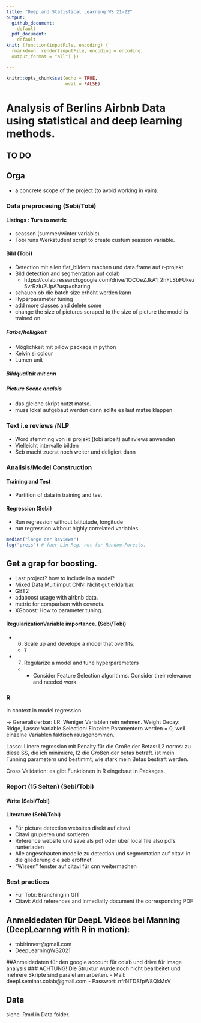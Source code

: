 ```yaml
---
title: "Deep and Statistical Learning WS 21-22"
output: 
  github_document:
    default
  pdf_document:
    default
knit: (function(inputFile, encoding) {
  rmarkdown::render(inputFile, encoding = encoding,
  output_format = "all") })

---
```


```r
knitr::opts_chunk$set(echo = TRUE, 
                      eval = FALSE)
```

# Analysis of Berlins Airbnb Data using statistical and deep learning methods. 

## TO DO

## Orga
- a concrete scope of the project (to avoid working in vain).  


### Data preprocesing (Sebi/Tobi)
#### Listings : Turn to metric
- seasson (summer/winter variable). 
- Tobi runs Werkstudent script to create custum seasson variable. 

#### Bild (Tobi)

- Detection mit allen flat_bildern machen und data.frame auf r-projekt
- Bild detection and segmentation auf colab
  - https://colab.research.google.com/drive/1OCOeZJkA1_2hFLSbFUkez5vrRzIu2UpA?usp=sharing
- schauen ob die batch size erhöht werden kann
- Hyperparameter tuning
- add more classes and delete some
- change the size of pictures scraped to the size of picture the model is trained on

##### Farbe/helligkeit

- Möglichkeit mit pillow package in python
- Kelvin si colour
- Lumen unit

##### Bildqualität mit cnn

##### Picture Scene analsis
- das gleiche skript nutzt matse. 
- muss lokal aufgebaut werden dann sollte es laut matse klappen

### Text i.e reviews /NLP
- Word stemming von isi projekt (tobi arbeit)  auf rviews anwenden
- Vielleicht intervalle bilden
- Seb macht zuerst noch weiter und deligiert dann

### Analisis/Model Construction 
#### Training and Test
- Partition of data in training and test


#### Regression (Sebi)
- Run regression without latitutude, longitude 
- run regression without highly correlated variables. 

```r
median("lange der Reviews")
log("preis") # fuer Lin Reg, not for Random Forests. 
```


## Get a grap for boosting. 
- Last project? how to include in a model?
- Mixed Data Multiimput CNN: Nicht gut erklärbar. 
- GBT2
- adaboost usage with airbnb data. 
- metric for comparison with covnets. 
- XGboost: How to parameter tuning. 


#### RegularizationVariable importance.  (Sebi/Tobi)
- 6. Scale up and develope a model that overfits.
    + ?
- 7. Regularize a model and tune hyperparemeters
    + - Consider Feature Selection algorithms. Consider their relevance and needed work.
    

### R
In context in model regression. 

-> Generalisierbar: 
LR: Weniger Variablen rein nehmen. 
Weight Decay: Ridge, Lasso: Variable Selection: Einzelne Paramentern werden = 0, weil einzelne Variablen faktisch rausgenommen.

Lasso: Linere regression mit Penalty für die Große der Betas: L2 norms: zu diese SS, die ich minimiere, l2 die Großen der betas betraft. 
\lambda ist mein Tunning parametern und bestimmt, wie stark mein Betas bestraft werden. 


Cross Validation: es gibt Funktionen in R eingebaut in Packages. 




### Report (15 Seiten) (Sebi/Tobi)

#### Write (Sebi/Tobi)



#### Literature (Sebi/Tobi)

- Für picture detection websiten direkt auf citavi
- Citavi grupieren und sortieren
-	Reference website und save als pdf oder über local file also pdfs runterladen
- Alle angeschauten modelle zu detection und segmentation auf citavi in die gliederung die seb eröffnet
- "Wissen" fenster auf citavi für cnn weitermachen

 

### Best practices
- Für Tobi: Branching in GIT
- Citavi: Add references and inmediatly document the corresponding PDF




## Anmeldedaten für DeepL Videos bei Manning (DeepLearnng with R in motion):
-   tobirinnert@gmail.com
-   DeepLearningWS2021

##Anmeldedaten für den google account für colab und drive für image analysis
### ACHTUNG! Die Struktur wurde noch nicht bearbeitet und mehrere Skripte sind paralel am arbeiten. 
- Mail: deepl.seminar.colab@gmail.com
- Passwort: nfrNTDSfpW8QkMsV

## Data
siehe .Rmd in Data folder. 









    
